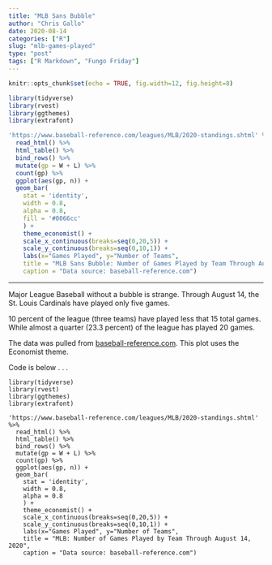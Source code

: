 ```yaml
---
title: "MLB Sans Bubble"
author: "Chris Gallo"
date: 2020-08-14
categories: ["R"]
slug: "mlb-games-played"
type: "post"
tags: ["R Markdown", "Fungo Friday"]
---
```


```r
knitr::opts_chunk$set(echo = TRUE, fig.width=12, fig.height=8)
```

```r
library(tidyverse)
library(rvest)
library(ggthemes)
library(extrafont)

'https://www.baseball-reference.com/leagues/MLB/2020-standings.shtml' %>%
  read_html() %>%
  html_table() %>%
  bind_rows() %>%
  mutate(gp = W + L) %>%
  count(gp) %>%
  ggplot(aes(gp, n)) + 
  geom_bar(
    stat = 'identity',
    width = 0.8, 
    alpha = 0.8,
    fill = '#0066cc'
    ) + 
    theme_economist() + 
    scale_x_continuous(breaks=seq(0,20,5)) +
    scale_y_continuous(breaks=seq(0,10,1)) +
    labs(x="Games Played", y="Number of Teams", 
    title = "MLB Sans Bubble: Number of Games Played by Team Through August 14, 2020",
    caption = "Data source: baseball-reference.com")

```
---

Major League Baseball without a bubble is strange. Through August 14, the St. Louis Cardinals have played only five games. 

10 percent of the league (three teams) have played less that 15 total games. While almost a quarter (23.3 percent) of the league has played 20 games. 

The data was pulled from [baseball-reference.com](https://www.baseball-reference.com/leagues/MLB/2020-standings.shtml). This plot uses the Economist theme. 

Code is below . . .

```
library(tidyverse)
library(rvest)
library(ggthemes)
library(extrafont)

'https://www.baseball-reference.com/leagues/MLB/2020-standings.shtml' %>%
  read_html() %>%
  html_table() %>%
  bind_rows() %>%
  mutate(gp = W + L) %>%
  count(gp) %>%
  ggplot(aes(gp, n)) + 
  geom_bar(
    stat = 'identity',
    width = 0.8, 
    alpha = 0.8
    ) + 
    theme_economist() + 
    scale_x_continuous(breaks=seq(0,20,5)) +
    scale_y_continuous(breaks=seq(0,10,1)) +
    labs(x="Games Played", y="Number of Teams", 
    title = "MLB: Number of Games Played by Team Through August 14, 2020",
    caption = "Data source: baseball-reference.com")
```
